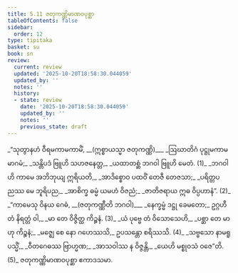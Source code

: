 ```yaml
---
title: 5.11 ဇတုကဏ္ဏိမာဏဝပုစ္ဆာ
tableOfContents: false
sidebar:
  order: 12
type: tipitaka
basket: su
book: sn
review:
  current: review
  updated: '2025-10-20T18:58:30.044059'
  updated_by: ''
  notes: ''
  history:
  - state: review
    date: '2025-10-20T18:58:30.044059'
    updated_by: ''
    notes: ''
    previous_state: draft
---
```



<DynamicBreadcrumb />


<ReviewStatus review={frontmatter.review} showDetails={true} />

<HypothesisAnnotation frontmatter={frontmatter} />

<Division number="1103" book="sn" e="ch" v="18" p="444">

<Paragraph number="1299" type="verses" book="sn">
_“သုတွာနဟံ ဝီရမကာမကာမိံ, __(ဣစ္စာယသ္မာ ဇတုကဏ္ဏိ)___  
_ဩဃာတိဂံ ပုဋ္ဌုမကာမမာဂမံ;_  
_သန္တိပဒံ ဗြူဟိ သဟဇနေတ္တ,_  
_ယထာတစ္ဆံ ဘဂဝါ ဗြူဟိ မေတံ. (1)_  

</Paragraph>

</Division>
<Division number="1104" book="sn" e="ch" v="18" p="445">

<Paragraph number="1300" type="verses" book="sn">
_ဘဂဝါ ဟိ ကာမေ အဘိဘုယျ ဣရိယတိ,_  
_အာဒိစ္စောဝ ပထဝိံ တေဇီ တေဇသာ;_  
_ပရိတ္တပညဿ မေ ဘူရိပည,_  
_အာစိက္ခ ဓမ္မံ ယမဟံ ဝိဇညံ;_  
_ဇာတိဇရာယ ဣဓ ဝိပ္ပဟာနံ”. (2)_  

</Paragraph>

</Division>
<Division number="1105" book="sn" e="ch" v="18" p="445">

<Paragraph number="1301" type="verses" book="sn">
_“ကာမေသု ဝိနယ ဂေဓံ, __(ဇတုကဏ္ဏီတိ ဘဂဝါ)___  
_နေက္ခမ္မံ ဒဋ္ဌု ခေမတော;_  
ဥဂ္ဂဟီတံ နိရတ္တံ ဝါ,_  
_မာ တေ ဝိဇ္ဇိတ္ထ ကိဉ္စနံ. (3)_  

</Paragraph>

</Division>
<Division number="1106" book="sn" e="ch" v="18" p="445">

<Paragraph number="1302" type="verses" book="sn">
_ယံ ပုဗ္ဗေ တံ ဝိသောသေဟိ,_  
_ပစ္ဆာ တေ မာဟု ကိဉ္စနံ;_  
_မဇ္ဈေ စေ နော ဂဟေဿသိ,_  
ဥပသန္တော စရိဿသိ. (4)_  

</Paragraph>

</Division>
<Division number="1107" book="sn" e="ch" v="18" p="445">

<Paragraph number="1303" type="verses" book="sn">
_သဗ္ဗသော နာမရူပသ္မိံ,_  
_ဝီတဂေဓဿ ဗြာဟ္မဏ;_  
_အာသဝါဿ န ဝိဇ္ဇန္တိ,_  
_ယေဟိ မစ္စုဝသံ ဝဇေ”တိ. (5)_  


</Paragraph>
</Division>

<Paragraph number="1304" type="center" book="sn">
ဇတုကဏ္ဏိမာဏဝပုစ္ဆာ ဧကာဒသမာ.
</Paragraph>